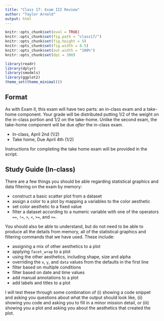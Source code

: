 ```yaml
---
title: "Class 17: Exam III Review"
author: "Taylor Arnold"
output: html
---
```


```r
knitr::opts_chunk$set(eval = TRUE)
knitr::opts_chunk$set(fig.path = "class17/")
knitr::opts_chunk$set(fig.height = 5)
knitr::opts_chunk$set(fig.width = 8.5)
knitr::opts_chunk$set(out.width = "100%")
knitr::opts_chunk$set(dpi = 300)
```

```r
library(readr)
library(dplyr)
library(smodels)
library(ggplot2)
theme_set(theme_minimal())
```

## Format

As with Exam II, this exam will have two parts: an in-class exam and a
take-home component. Your grade will be distributed putting 1/2 of the
weight on the in-class portion and 1/2 on the take-home. Unlike the
second exam, the take-home component will be due *after* the in-class exam.

- In-class, April 2nd (1/2)
- Take home, Due April 4th (1/2)

Instructions for completing the take home exam will be provided in the script.

## Study Guide (In-class)

There are a few things you should be able regarding statistical graphics and
data filtering on the exam by memory:

- construct a basic scatter plot from a dataset
- assign a color to a plot by mapping a variables to the color aesthetic
- set color aesthetic to a fixed value
- filter a dataset according to a numeric variable with one of the
operators `==`, `!=`, `>`, `<`, `>=`, and `<=`.

You should also be able to understand, but do not need to be able to produce
all the details from memory, all of the statistical graphics and filtering
commands that we have used. These include:

- assigning a mix of other aesthetics to a plot
- applying `facet_wrap` to a plot
- using the other aesthetics, including shape, size and alpha
- overriding the `x`, `y`, and `data` values from the defaults in the first line
- filter based on multiple conditions
- filter based on date and time values
- add manual annotations to a plot
- add labels and titles to a plot

I will test these through some combination of (i) showing a code snippet and
asking you questions about what the output should look like, (ii) showing
you code and asking you to fill in a minor mission detail, or (iii) showing
you a plot and asking you about the aesthetics that created the plot.
